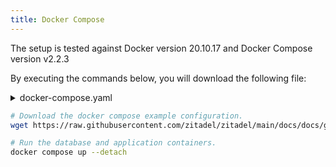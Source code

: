 ```yaml
---
title: Docker Compose
---
```



The setup is tested against Docker version 20.10.17 and Docker Compose version v2.2.3

By executing the commands below, you will download the following file:

<details>
  <summary>docker-compose.yaml</summary>
  <CodeBlock language="yaml">{DockerComposeSource}</CodeBlock>
</details>

```bash
# Download the docker compose example configuration.
wget https://raw.githubusercontent.com/zitadel/zitadel/main/docs/docs/guides/deploy/docker-compose.yaml

# Run the database and application containers.
docker compose up --detach
```

<DefaultUser components={props.components} />
<Next components={props.components} />
<Disclaimer components={props.components} />
